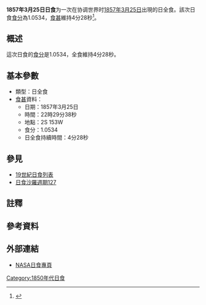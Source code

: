 {{Infobox Solar eclipse
| Year        = 1857
| Month       = 3
| Day         = 25
| Type        = 日全食
| Image       = SE1857Mar25T.png
| Image size  = 200px
| Image intro = 1857年3月25日日全食路徑圖
  <!--   日食資料   -->
| Gamma       = -0.0892
| Mag         = 1.0534
| Saros       = [[日食沙羅週期127|127]]
| Saros total = 
| Saros seq   = 
  <!--     食甚     -->
| Duration    = 4分28秒
| Location    = 
| Coords      = 
| Width       = 177公里
  <!--   開始時間   -->
| Partial     = 
| Start type  = 
| Centre      = 
| Greatest    = 22:29:38
  <!--     倒數     -->
| hour        = 22
| minute      = 29
| second      = 38
| Duration_s  = 
}}
'''1857年3月25日日食'''为一次在协调世界时[[1857年|1857年]][[3月25日|3月25日]]出現的日全食。該次日食[[食分|食分]]為1.0534，[[食甚|食甚]]維持4分28秒<ref name="nasa_catalog_list">{{cite web |url=http://eclipse.gsfc.nasa.gov/SEcat5/SE1801-1900.html |title=Catalog of Solar Eclipses: 1801 to 1900 |language=en |publisher=[[NASA|NASA]] |accessdate=2009-07-26 |archiveurl=https://web.archive.org/web/20150112204733/http://eclipse.gsfc.nasa.gov/SEcat5/SE1801-1900.html |archivedate=2015-01-12 |deadurl=no }}</ref>。

== 概述 ==
這次日食的[[食分|食分]]是1.0534，全食維持4分28秒。

== 基本參數 ==
{{NoteUTC}}
* 類型：日全食
*[[食甚|食甚]]資料：
** 日期：1857年3月25日
** 時間：22時29分38秒 
** 地點：2S 153W
** 食分：1.0534
** 日全食持續時間：4分28秒

== 參見 ==
{{日食主題}}
* [[19世紀日食列表|19世紀日食列表]]
* [[日食沙羅週期127|日食沙羅週期127]]

== 註釋 ==
{{NoteFoot}}

== 參考資料 ==
{{reflist}}

== 外部連結 ==
* [http://eclipse.gsfc.nasa.gov/solar.html NASA日食專頁]{{Wayback|url=http://eclipse.gsfc.nasa.gov/solar.html |date=20190108200537 }}{{en icon}}

{{日食}}

[[Category:1850年代日食|Category:1850年代日食]]


{{Eclipse-stub}}